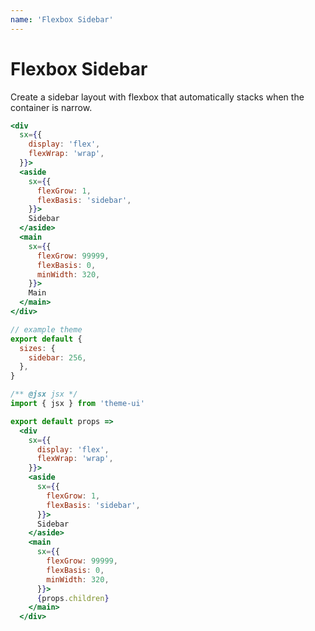 ```yaml
---
name: 'Flexbox Sidebar'
---
```


# Flexbox Sidebar

Create a sidebar layout with flexbox that automatically stacks when the container is narrow.

```jsx live xray
<div
  sx={{
    display: 'flex',
    flexWrap: 'wrap',
  }}>
  <aside
    sx={{
      flexGrow: 1,
      flexBasis: 'sidebar',
    }}>
    Sidebar
  </aside>
  <main
    sx={{
      flexGrow: 99999,
      flexBasis: 0,
      minWidth: 320,
    }}>
    Main
  </main>
</div>
```

```js
// example theme
export default {
  sizes: {
    sidebar: 256,
  },
}
```

```jsx
/** @jsx jsx */
import { jsx } from 'theme-ui'

export default props =>
  <div
    sx={{
      display: 'flex',
      flexWrap: 'wrap',
    }}>
    <aside
      sx={{
        flexGrow: 1,
        flexBasis: 'sidebar',
      }}>
      Sidebar
    </aside>
    <main
      sx={{
        flexGrow: 99999,
        flexBasis: 0,
        minWidth: 320,
      }}>
      {props.children}
    </main>
  </div>
```

